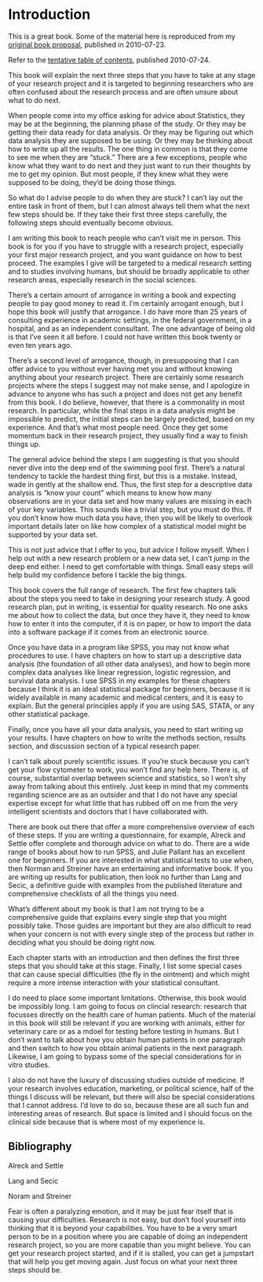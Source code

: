 # Introduction

This is a great book. Some of the material here is reproduced from my [original book proposal](http://www.pmean.com/10/SecondBook.html), published in 2010-07-23.

Refer to the [tentative table of contents](http://www.pmean.com/10/Contents.html), published 2010-07-24.

This book will explain the next three steps that you have to take at any stage of your research project and it is targeted to beginning researchers who are often confused about the research process and are often unsure about what to do next.

When people come into my office asking for advice about Statistics, they may be at the beginning, the planning phase of the study. Or they may be getting their data ready for data analysis. Or they may be figuring out which data analysis they are supposed to be using. Or they may be thinking about how to write up all the results. The one thing in common is that they come to see me when they are "stuck." There are a few exceptions, people who know what they want to do next and they just want to run their thoughts by me to get my opinion. But most people, if they knew what they were supposed to be doing, they'd be doing those things.

So what do I advise people to do when they are stuck? I can't lay out the entire task in front of them, but I can almost always tell them what the next few steps should be. If they take their first three steps carefully, the following steps should eventually become obvious.

I am writing this book to reach people who can't visit me in person. This book is for you if you have to struggle with a research project, especially your first major research project, and you want guidance on how to best proceed. The examples I give will be targeted to a medical research setting and to studies involving humans, but should be broadly applicable to other research areas, especially research in the social sciences.

There's a certain amount of arrogance in writing a book and expecting people to pay good money to read it. I'm certainly arrogant enough, but I hope this book will justify that arrogance. I do have more than 25 years of consulting experience in academic settings, in the federal government, in a hospital, and as an independent consultant. The one advantage of being old is that I've seen it all before. I could not have written this book twenty or even ten years ago.

There's a second level of arrogance, though, in presupposing that I can offer advice to you without ever having met you and without knowing anything about your research project. There are certainly some research projects where the steps I suggest may not make sense, and I apologize in advance to anyone who has such a project and does not get any benefit from this book. I do believe, however, that there is a commonality in most research. In particular, while the final steps in a data analysis might be impossible to predict, the initial steps can be largely predicted, based on my experience. And that's what most people need. Once they get some momentum back in their research project, they usually find a way to finish things up.

The general advice behind the steps I am suggesting is that you should never dive into the deep end of the swimming pool first. There's a natural tendency to tackle the hardest thing first, but this is a mistake. Instead, wade in gently at the shallow end. Thus, the first step for a descriptive data analysis is "know your count" which means to know how many observations are in your data set and how many values are missing in each of your key variables. This sounds like a trivial step, but you must do this. If you don't know how much data you have, then you will be likely to overlook important details later on like how complex of a statistical model might be supported by your data set.

This is not just advice that I offer to you, but advice I follow myself. When I help out with a new research problem or a new data set, I can't jump in the deep end either. I need to get comfortable with things. Small easy steps will help build my confidence before I tackle the big things.

This book covers the full range of research. The first few chapters talk about the steps you need to take in designing your research study. A good research plan, put in writing, is essential for quality research. No one asks me about how to collect the data, but once they have it, they need to know how to enter it into the computer, if it is on paper, or how to import the data into a software package if it comes from an electronic source.

Once you have data in a program like SPSS, you may not know what procedures to use. I have chapters on how to start up a descriptive data analysis (the foundation of all other data analyses), and how to begin more complex data analyses like linear regression, logistic regression, and survival data analysis. I use SPSS in my examples for these chapters because I think it is an ideal statistical package for beginners, because it is widely available in many academic and medical centers, and it is easy to explain. But the general principles apply if you are using SAS, STATA, or any other statistical package.

Finally, once you have all your data analysis, you need to start writing up your results. I have chapters on how to write the methods section, results section, and discussion section of a typical research paper.

I can't talk about purely scientific issues. If you're stuck because you can't get your flow cytometer to work, you won't find any help here. There is, of course, substantial overlap between science and statistics, so I won't shy away from talking about this entirely. Just keep in mind that my comments regarding science are as an outsider and that I do not have any special expertise except for what little that has rubbed off on me from the very intelligent scientists and doctors that I have collaborated with.

There are book out there that offer a more comprehensive overview of each of these steps. If you are writing a questionnaire, for example, Alreck and Settle offer complete and thorough advice on what to do. There are a wide range of books about how to run SPSS, and Julie Pallant has an excellent one for beginners. If you are interested in what statistical tests to use when, then Norman and Streiner have an entertaining and informative book. If you are writing up results for publication, then look no further than Lang and Secic, a definitive guide with examples from the published literature and comprehensive checklists of all the things you need.

What's different about my book is that I am not trying to be a comprehensive guide that explains every single step that you might possibly take. Those guides are important but they are also difficult to read when your concern is not with every single step of the process but rather in deciding what you should be doing right now.

Each chapter starts with an introduction and then defines the first three steps that you should take at this stage. Finally, I list some special cases that can cause special difficulties (the fly in the ointment) and which might require a more intense interaction with your statistical consultant.

I do need to place some important limitations. Otherwise, this book would be impossibly long. I am going to focus on clincial research: research that focusses directly on the health care of human patients. Much of the material in this book will still be relevant if you are working with animals, either for veterinary care or as a mdoel for testing before testing in humans. But I don't want to talk about how you obtain human patients in one paragraph and then switch to how you obtain animal patients in the next paragraph. Likewise, I am going to bypass some of the special considerations for in vitro studies. 

I also do not have the luxury of discussing studies outside of medicine. If your research involves education, marketing, or political science, half of the things I discuss will be relevant, but there will also be special considerations that I cannot address. I'd love to do so, because these are all such fun and interesting areas of research. But space is limited and I should focus on the clinical side because that is where most of my experience is.

## Bibliography

Alreck and Settle

Lang and Secic

Noram and Streiner

Fear is often a paralyzing emotion, and it may be just fear itself that is causing your difficulties. Research is not easy, but don't fool yourself into thinking that it is beyond your capabilities. You have to be a very smart person to be in a position where you are capable of doing an independent research project, so you are more capable than you might believe. You can get your research project started, and if it is stalled, you can get a jumpstart that will help you get moving again. Just focus on what your next three steps should be.
